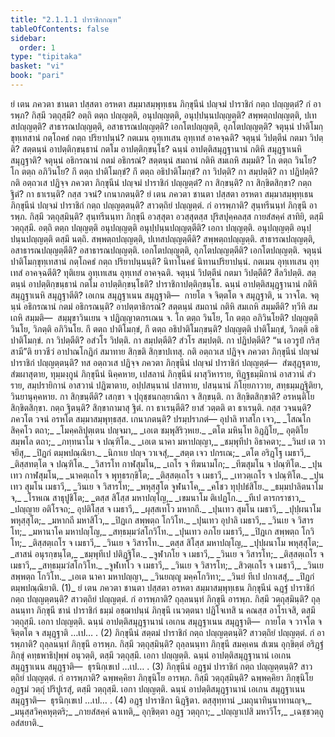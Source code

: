 ```yaml
---
title: "2.1.1.1 ปาราชิกกณฺฑ"
tableOfContents: false
sidebar:
  order: 1
type: "tipitaka"
basket: "vi"
book: "pari"
---
```



<DynamicBreadcrumb />

<Division number="201" book="pari">

<Paragraph number="662" book="pari">
ยํ เตน ภควตา ชานตา ปสฺสตา อรหตา สมฺมาสมฺพุทฺเธน ภิกฺขุนีนํ ปญฺจมํ ปาราชิกํ กตฺถ ปญฺญตฺตํ? กํ อารพฺภ? กิสฺมึ วตฺถุสฺมึ? อตฺถิ ตตฺถ ปญฺญตฺติ, อนุปญฺญตฺติ, อนุปฺปนฺนปญฺญตฺติ? สพฺพตฺถปญฺญตฺติ, ปเทสปญฺญตฺติ? สาธารณปญฺญตฺติ, อสาธารณปญฺญตฺติ? เอกโตปญฺญตฺติ, อุภโตปญฺญตฺติ? จตุนฺนํ ปาติโมกฺขุทฺเทสานํ กตฺโถคธํ กตฺถ ปริยาปนฺนํ? กตเมน อุทฺเทเสน อุทฺเทสํ อาคจฺฉติ? จตุนฺนํ วิปตฺตีนํ กตมา วิปตฺติ? สตฺตนฺนํ อาปตฺติกฺขนฺธานํ กตโม อาปตฺติกฺขนฺโธ? ฉนฺนํ อาปตฺติสมุฏฺฐานานํ กติหิ สมุฏฺฐาเนหิ สมุฏฺฐาติ? จตุนฺนํ อธิกรณานํ กตมํ อธิกรณํ? สตฺตนฺนํ สมถานํ กติหิ สมเถหิ สมฺมติ? โก ตตฺถ วินโย? โก ตตฺถ อภิวินโย? กึ ตตฺถ ปาติโมกฺขํ? กึ ตตฺถ อธิปาติโมกฺขํ? กา วิปตฺติ? กา สมฺปตฺติ? กา ปฏิปตฺติ? กติ อตฺถวเส ปฏิจฺจ ภควตา ภิกฺขุนีนํ ปญฺจมํ ปาราชิกํ ปญฺญตฺตํ? กา สิกฺขนฺติ? กา สิกฺขิตสิกฺขา? กตฺถ ฐิตํ? กา ธาเรนฺติ? กสฺส วจนํ? เกนาภตนฺติ?
</Paragraph>

</Division>
<Division number="202" book="pari">

<Paragraph number="663" book="pari">
ยํ เตน ภควตา ชานตา ปสฺสตา อรหตา สมฺมาสมฺพุทฺเธน ภิกฺขุนีนํ ปญฺจมํ ปาราชิกํ กตฺถ ปญฺญตฺตนฺติ? สาวตฺถิยํ ปญฺญตฺตํ. กํ อารพฺภาติ? สุนฺทรีนนฺทํ ภิกฺขุนึ อารพฺภ. กิสฺมึ วตฺถุสฺมินฺติ? สุนฺทรีนนฺทา ภิกฺขุนี อวสฺสุตา อวสฺสุตสฺส ปุริสปุคฺคลสฺส กายสํสคฺคํ สาทิยิ, ตสฺมึ วตฺถุสฺมึ. อตฺถิ ตตฺถ ปญฺญตฺติ อนุปญฺญตฺติ อนุปฺปนฺนปญฺญตฺตีติ? เอกา ปญฺญตฺติ. อนุปญฺญตฺติ อนุปฺปนฺนปญฺญตฺติ ตสฺมึ นตฺถิ. สพฺพตฺถปญฺญตฺติ, ปเทสปญฺญตฺตีติ? สพฺพตฺถปญฺญตฺติ. สาธารณปญฺญตฺติ, อสาธารณปญฺญตฺตีติ? อสาธารณปญฺญตฺติ. เอกโตปญฺญตฺติ, อุภโตปญฺญตฺตีติ? เอกโตปญฺญตฺติ. จตุนฺนํ ปาติโมกฺขุทฺเทสานํ กตฺโถคธํ กตฺถ ปริยาปนฺนนฺติ? นิทาโนคธํ นิทานปริยาปนฺนํ. กตเมน อุทฺเทเสน อุทฺเทสํ อาคจฺฉตีติ? ทุติเยน อุทฺเทเสน อุทฺเทสํ อาคจฺฉติ. จตุนฺนํ วิปตฺตีนํ กตมา วิปตฺตีติ? สีลวิปตฺติ. สตฺตนฺนํ อาปตฺติกฺขนฺธานํ กตโม อาปตฺติกฺขนฺโธติ? ปาราชิกาปตฺติกฺขนฺโธ. ฉนฺนํ อาปตฺติสมุฏฺฐานานํ กติหิ สมุฏฺฐาเนหิ สมุฏฺฐาตีติ? เอเกน สมุฏฺฐาเนน สมุฏฺฐาติ—  กายโต จ จิตฺตโต จ สมุฏฺฐาติ, น วาจโต. จตุนฺนํ อธิกรณานํ กตมํ อธิกรณนฺติ? อาปตฺตาธิกรณํ? สตฺตนฺนํ สมถานํ กติหิ สมเถหิ สมฺมตีติ? ทฺวีหิ สมเถหิ สมฺมติ—  สมฺมุขาวินเยน จ ปฏิญฺญาตกรเณน จ. โก ตตฺถ วินโย, โก ตตฺถ อภิวินโยติ? ปญฺญตฺติ วินโย, วิภตฺติ อภิวินโย. กึ ตตฺถ ปาติโมกฺขํ, กึ ตตฺถ อธิปาติโมกฺขนฺติ? ปญฺญตฺติ ปาติโมกฺขํ, วิภตฺติ อธิปาติโมกฺขํ. กา วิปตฺตีติ? อสํวโร วิปตฺติ. กา สมฺปตฺตีติ? สํวโร สมฺปตฺติ. กา ปฏิปตฺตีติ? “น เอวรูปํ กริสฺสามี”ติ ยาวชีวํ อาปาณโกฏิกํ สมาทาย สิกฺขติ สิกฺขาปเทสุ. กติ อตฺถวเส ปฏิจฺจ ภควตา ภิกฺขุนีนํ ปญฺจมํ ปาราชิกํ ปญฺญตฺตนฺติ? ทส อตฺถวเส ปฏิจฺจ ภควตา ภิกฺขุนีนํ ปญฺจมํ ปาราชิกํ ปญฺญตฺตํ—  สํฆสุฏฺฐุตาย, สํฆผาสุตาย, ทุมฺมงฺกูนํ ภิกฺขุนีนํ นิคฺคหาย, เปสลานํ ภิกฺขุนีนํ ผาสุวิหาราย, ทิฏฺฐธมฺมิกานํ อาสวานํ สํวราย, สมฺปรายิกานํ อาสวานํ ปฏิฆาตาย, อปฺปสนฺนานํ ปสาทาย, ปสนฺนานํ ภิโยฺยภาวาย, สทฺธมฺมฏฺฐิติยา, วินยานุคฺคหาย. กา สิกฺขนฺตีติ? เสกฺขา จ ปุถุชฺชนกลฺยาณิกา จ สิกฺขนฺติ. กา สิกฺขิตสิกฺขาติ? อรหนฺติโย สิกฺขิตสิกฺขา. กตฺถ ฐิตนฺติ? สิกฺขากามาสุ ฐิตํ. กา ธาเรนฺตีติ? ยาสํ วตฺตติ ตา ธาเรนฺติ. กสฺส วจนนฺติ? ภควโต วจนํ อรหโต สมฺมาสมฺพุทฺธสฺส. เกนาภตนฺติ? ปรมฺปราภตํ—
</Paragraph>

<Paragraph number="664" type="verses" book="pari">
อุปาลิ ทาสโก เจว,_  
_โสณโก สิคฺคโว ตถา;_  
_โมคฺคลิปุตฺเตน ปญฺจมา,_  
_เอเต ชมฺพุสิริวฺหเย._  

</Paragraph>

<Paragraph number="665" book="pari">
_ตโต มหินฺโท อิฏฺฏิโย,_  
อุตฺติโย สมฺพโล ตถา;_  
_ภทฺทนาโม จ ปณฺฑิโต._  

</Paragraph>

<Paragraph number="666" type="verses" book="pari">
_เอเต นาคา มหาปญฺญา,_  
_ชมฺพุทีปา อิธาคตา;_  
_วินยํ เต วาจยึสุ,_  
_ปิฏกํ ตมฺพปณฺณิยา._  

</Paragraph>

<Paragraph number="667" type="verses" book="pari">
_นิกาเย ปญฺจ วาเจสุํ,_  
_สตฺต เจว ปกรเณ;_  
_ตโต อริฏฺโฐ เมธาวี,_  
_ติสฺสทตฺโต จ ปณฺฑิโต._  

</Paragraph>

<Paragraph number="668" type="verses" book="pari">
_วิสารโท กาฬสุมโน,_  
_เถโร จ ทีฆนามโก;_  
_ทีฆสุมโน จ ปณฺฑิโต._  

</Paragraph>

<Paragraph number="669" type="verses" book="pari">
_ปุนเทว กาฬสุมโน,_  
_นาคตฺเถโร จ พุทฺธรกฺขิโต;_  
_ติสฺสตฺเถโร จ เมธาวี,_  
_เทวตฺเถโร จ ปณฺฑิโต._  

</Paragraph>

<Paragraph number="670" type="verses" book="pari">
_ปุนเทว สุมโน เมธาวี,_  
_วินเย จ วิสารโท;_  
_พหุสฺสุโต จูฬนาโค,_  
_คโชว ทุปฺปธํสิโย._  

</Paragraph>

<Paragraph number="671" type="verses" book="pari">
_ธมฺมปาลิตนาโม จ,_  
_โรหเณ สาธุปูชิโต;_  
_ตสฺส สิโสฺส มหาปญฺโญ,_  
_เขมนาโม ติเปฏโก._  

</Paragraph>

<Paragraph number="672" type="verses" book="pari">
_ทีเป ตารกราชาว,_  
_ปญฺญาย อติโรจถ;_  
อุปติโสฺส จ เมธาวี,_  
_ผุสฺสเทโว มหากถี._  

</Paragraph>

<Paragraph number="673" type="verses" book="pari">
_ปุนเทว สุมโน เมธาวี,_  
_ปุปฺผนาโม พหุสฺสุโต;_  
_มหากถี มหาสิโว,_  
_ปิฏเก สพฺพตฺถ โกวิโท._  

</Paragraph>

<Paragraph number="674" type="verses" book="pari">
_ปุนเทว อุปาลิ เมธาวี,_  
_วินเย จ วิสารโท;_  
_มหานาโค มหาปญฺโญ,_  
_สทฺธมฺมวํสโกวิโท._  

</Paragraph>

<Paragraph number="675" type="verses" book="pari">
_ปุนเทว อภโย เมธาวี,_  
_ปิฏเก สพฺพตฺถ โกวิโท;_  
_ติสฺสตฺเถโร จ เมธาวี,_  
_วินเย จ วิสารโท._  

</Paragraph>

<Paragraph number="676" type="verses" book="pari">
_ตสฺส สิโสฺส มหาปญฺโญ,_  
_ปุปฺผนาโม พหุสฺสุโต;_  
_สาสนํ อนุรกฺขนฺโต,_  
_ชมฺพุทีเป ปติฏฺฐิโต._  

</Paragraph>

<Paragraph number="677" type="verses" book="pari">
_จูฬาภโย จ เมธาวี,_  
_วินเย จ วิสารโท;_  
_ติสฺสตฺเถโร จ เมธาวี,_  
_สทฺธมฺมวํสโกวิโท._  

</Paragraph>

<Paragraph number="678" type="verses" book="pari">
_จูฬเทโว จ เมธาวี,_  
_วินเย จ วิสารโท;_  
_สิวตฺเถโร จ เมธาวี,_  
_วินเย สพฺพตฺถ โกวิโท._  

</Paragraph>

<Paragraph number="679" type="verses" book="pari">
_เอเต นาคา มหาปญฺญา,_  
_วินยญฺญู มคฺคโกวิทา;_  
_วินยํ ทีเป ปกาเสสุํ,_  
_ปิฏกํ ตมฺพปณฺณิยาติ. (1)_  

</Paragraph>

</Division>
<Division number="203" book="pari">

<Paragraph number="680" book="pari">
ยํ เตน ภควตา ชานตา ปสฺสตา อรหตา สมฺมาสมฺพุทฺเธน ภิกฺขุนีนํ ฉฏฺฐํ ปาราชิกํ กตฺถ ปญฺญตฺตนฺติ? สาวตฺถิยํ ปญฺญตฺตํ. กํ อารพฺภาติ? ถุลฺลนนฺทํ ภิกฺขุนึ อารพฺภ. กิสฺมึ วตฺถุสฺมินฺติ? ถุลฺลนนฺทา ภิกฺขุนี ชานํ ปาราชิกํ ธมฺมํ อชฺฌาปนฺนํ ภิกฺขุนึ เนวตฺตนา ปฏิโจเทสิ น คณสฺส อาโรเจสิ, ตสฺมึ วตฺถุสฺมึ. เอกา ปญฺญตฺติ. ฉนฺนํ อาปตฺติสมุฏฺฐานานํ เอเกน สมุฏฺฐาเนน สมุฏฺฐาติ—  กายโต จ วาจโต จ จิตฺตโต จ สมุฏฺฐาติ …เป… . (2)
</Paragraph>

</Division>
<Division number="204" book="pari">

<Paragraph number="681" book="pari">
ภิกฺขุนีนํ สตฺตมํ ปาราชิกํ กตฺถ ปญฺญตฺตนฺติ? สาวตฺถิยํ ปญฺญตฺตํ. กํ อารพฺภาติ? ถุลฺลนนฺทํ ภิกฺขุนึ อารพฺภ. กิสฺมึ วตฺถุสฺมินฺติ? ถุลฺลนนฺทา ภิกฺขุนี สมคฺเคน สํเฆน อุกฺขิตฺตํ อริฏฺฐํ ภิกฺขุํ คทฺธพาธิปุพฺพํ อนุวตฺติ, ตสฺมึ วตฺถุสฺมึ. เอกา ปญฺญตฺติ. ฉนฺนํ อาปตฺติสมุฏฺฐานานํ เอเกน สมุฏฺฐาเนน สมุฏฺฐาติ—  ธุรนิกฺเขเป …เป… . (3)
</Paragraph>

</Division>
<Division number="205" book="pari">

<Paragraph number="682" book="pari">
ภิกฺขุนีนํ อฏฺฐมํ ปาราชิกํ กตฺถ ปญฺญตฺตนฺติ? สาวตฺถิยํ ปญฺญตฺตํ. กํ อารพฺภาติ? ฉพฺพคฺคิยา ภิกฺขุนิโย อารพฺภ. กิสฺมึ วตฺถุสฺมินฺติ? ฉพฺพคฺคิยา ภิกฺขุนิโย อฏฺฐมํ วตฺถุํ ปริปูเรสุํ, ตสฺมึ วตฺถุสฺมึ. เอกา ปญฺญตฺติ. ฉนฺนํ อาปตฺติสมุฏฺฐานานํ เอเกน สมุฏฺฐาเนน สมุฏฺฐาติ—  ธุรนิกฺเขเป …เป… . (4)

</Paragraph>
</Division>

<Paragraph number="683" type="center" book="pari">
อฏฺฐ ปาราชิกา นิฏฺฐิตา.



</Paragraph>

<Paragraph number="684" type="center" book="pari">
ตสฺสุทฺทานํ


</Paragraph>

<Paragraph number="685" type="verses" book="pari">
_เมถุนาทินฺนาทานญฺจ,_  
_มนุสฺสวิคฺคหุตฺตริ;_  
_กายสํสคฺคํ ฉาเทติ,_  
อุกฺขิตฺตา อฏฺฐ วตฺถุกา;_  
_ปญฺญาเปสิ มหาวีโร,_  
_เฉชฺชวตฺถู อสํสยาติ._
</Paragraph>